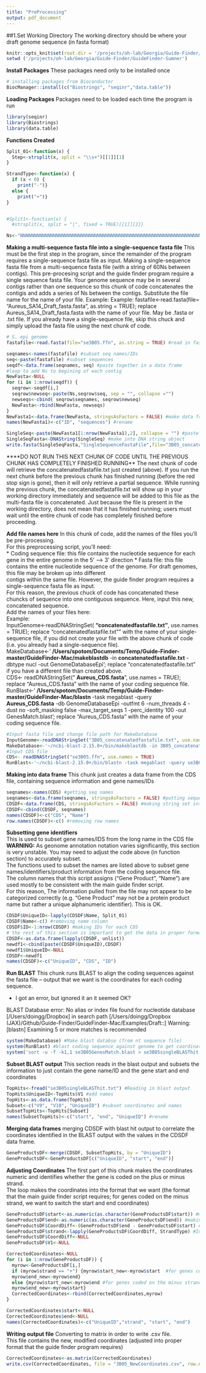 ```yaml
---
title: "PreProcessing"
output: pdf_document
---
```



##1.Set Working Directory
The working directory should be where your draft genome sequence (in fasta format)

```r
knitr::opts_knit$set(root.dir = '/projects/oh-lab/Georgia/Guide-Finder/GuideFinder-Sumner')
setwd ('/projects/oh-lab/Georgia/Guide-Finder/GuideFinder-Sumner')

```


__Install Packages__
These packages need only to be installed once 
```r

# installing packages from Bioconductor 
BiocManager::install(c("Biostrings", "seqinr","data.table"))

```


__Loading Packages__
Packages need to be loaded each time the program is run 
```r
library(seqinr)
library(Biostrings)
library(data.table)

```


__Functions Created__
```r

Split_01<-function(x) {
  Step<-strsplit(x, split = "\\s+")[[1]][1]
}

StrandType<-function(x) { 
  if (x < 0) { 
    print("-")}
  else {
    print("+")}
}


#Split1<-function(x) {
  #strsplit(x, split = "|", fixed = TRUE)[[1]][2]}

Ns<-"NNNNNNNNNNNNNNNNNNNNNNNNNNNNNNNNNNNNNNNNNNNNNNNNNNNNNNNNNNNNNNNNNNNNNNNNNNNNNNNNNNNNNNNNNNNNNNNNNNNNNNNNNNNNNNNNNNNNNNNN" #to add between contigs 

```

__Making a multi-sequence fasta file into a single-sequence fasta file__
This must be the first step in the program, since the remainder of the program requires a single-sequence fasta file as input. 
Making a single-sequence fasta file from a multi-sequence fasta file (with a string of 60Ns between contigs). 
This pre-procesing script and the guide finder program require a single sequence fasta file. Your genome sequence may be in several contigs rather than one sequence 
so this chunk of code concatenates the contigis and adds a series of Ns between the contigs. Substitute the file name for the name of your file. 
Example: Example: fastafile<-read.fasta(file= "Aureus_SA14_Draft_fasta.fasta", as.string = TRUE); replace Aureus_SA14_Draft_fasta.fasta with the name of your file. May be .fasta or .txt file. 
If you already have a single-sequence file, skip this chuck and simply upload the fasta file using the next chunk of code. 


```r
# S. epi genome
fastafile<-read.fasta(file="se3B05.ffn", as.string = TRUE) #read in fasta file

seqnames<-names(fastafile) #subset seq names/IDs
seq<-paste(fastafile) #subset sequences
seqdf<-data.frame(seqnames, seq) #paste together in a data frame 
#loop to add Ns to begining of each contig
NewFasta<-NULL 
for (i in 1:nrow(seqdf)) { 
  seqrow<-seqdf[i,]
  seqrow$newseq<-paste(Ns,seqrow$seq, sep = "", collapse ="")
  newseqs<-cbind( seqrow$seqnames, seqrow$newseq)
  NewFasta<-rbind(NewFasta, newseqs)
}
NewFasta1<-data.frame(NewFasta, stringsAsFactors = FALSE) #make data frame
names(NewFasta1)<-c("ID", "sequences") #rename

SingleSeq<-paste(NewFasta1[1:nrow(NewFasta1),2], collapse = "") #paste together sequences 
SingleSeqFasta<-DNAString(SingleSeq) #make into DNA string object 
write.fasta(SingleSeqFasta,"SingleSequenceFastaFile",file="3B05_concatenatedfastafile.txt") #write out to fasta file 
```

****DO NOT RUN THIS NEXT CHUNK OF CODE UNTIL THE PREVIOUS CHUNK HAS COMPLETELY FINISHED RUNNING** 
The next chunk of code will retrieve the concatenatedfastafile.txt just created (above). If you run the next chunk before the previous chunk has finished running
(before the red stop sign is gone), then it will only retrieve a partial sequence. While running the previous chunk, the concatenatedfastafile.txt will show up
in your working directory immediately and sequence will be added to this file as the multi-fasta file is concatenated. Just because the file is present in the working directory, does not mean that it has finished running; users must wait until the entire chunk of code has completely finished before proceeding.


__Add file names here__ 
In this chunk of code, add the names of the files you'll be pre-processing.  
For this preprocessing script, you'll need:  
* Coding sequence file: this file contains the nucleotide sequence for each gene in the entire genome in the 5' --> 3' direction 
* Fasta file: this file contains the entire nucleotide sequence of the genome. For draft genomes, this file may be broken up into different  
contigs within the same file. However, the guide finder program requires a single-sequence fasta file as input.  
For this reason, the previous chuck of code has concatenated these chuncks of sequence into one contiguous sequence. Here, input this new, concatenated sequence.  
Add the names of your files here:  
Example:  
InputGenome<-readDNAStringSet( __"concatenatedfastafile.txt"__, use.names = TRUE); replace "concatenatedfastafile.txt"" with the name of your single-sequence file, if you did not create your file with the above chunk of code  
(i.e. you already had a single-sequence file).  
MakeDatabase<-' __/Users/spotom/Documents/Temp/Guide-Finder-master/GuideFinder-Mac/makeblastdb__ -in __concatenatedfastafile.txt__ -dbtype nucl -out GenomeDatabaseEpi'; replace "concatenatedfastafile.txt" if you have a different file than created above.  
CDS<- readDNAStringSet(" __Aureus_CDS.fasta__", use.names = TRUE); replace "Aureus_CDS.fasta" with the name of your coding sequence file.   
RunBlast<-' __/Users/spotom/Documents/Temp/Guide-Finder-master/GuideFinder-Mac/blastn__ -task megablast -query __Aureus_CDS.fasta__ -db GenomeDatabaseEpi -outfmt 6 -num_threads 4 -dust no -soft_masking false -max_target_seqs 1 -perc_identity 100 -out GenesMatch.blast'; replace "Aureus_CDS.fasta" with the name of your coding sequence file.   


```r
#Input fasta file and change file path for MakeDatabase
InputGenome<-readDNAStringSet("3B05_concatenatedfastafile.txt", use.names = TRUE)
MakeDatabase<-'~/ncbi-blast-2.15.0+/bin/makeblastdb -in 3B05_concatenatedfastafile.txt -dbtype nucl -out se3B05GenomeDatabaseEpi'
#Input CDS file
CDS<- readDNAStringSet("se3B05.ffn", use.names = TRUE)
RunBlast<-'~/ncbi-blast-2.15.0+/bin/blastn -task megablast -query se3B05.ffn -db se3B05GenomeDatabaseEpi -outfmt 6 -num_threads 4 -dust no -soft_masking false -max_target_seqs 1 -perc_identity 100 -out se3B05GenesMatch.blast'

```


__Making into data frame__
This chunk just creates a data frame from the CDS file, containing sequence information and gene names/IDs  
```r
seqnames<-names(CDS) #getting seq names 
seqnames<-data.frame(seqnames, stringsAsFactors = FALSE) #putting sequence names into DF
CDSDF<-data.frame(CDS, stringsAsFactors = FALSE) #making string set into a data frame
CDSDF<-cbind(CDSDF, seqnames)
names(CDSDF)<-c("CDS", "Name")
row.names(CDSDF)<-c() #removing row names 

```

__Subsetting gene identifiers__  
This is used to subset gene names/IDS from the long name in the CDS file  
__WARNING:__ As geonome annotation notation varies significantly, this section is very unstable. You may need to adjust the code above (in function section) to accurately subset.  
The functions used to subset the names are listed above to subset gene names/identifiers/product information from the coding sequence file.  
The column names that this script assigns ("Gene Product", "Name") are used mostly to be consistent with the main guide finder script.  
For this reason, The information pulled from the file may not appear to be categorized correctly (e.g. "Gene Product" may not be a protein product name but rather a unique alphanumeric identifier). This is OK.
```r
CDSDF$UniqueID<-lapply(CDSDF$Name, Split_01)
CDSDF$Name<-c() #removing name column 
CDSDF$ID<-1:nrow(CDSDF) #making IDs for each CDS
# the rest of this section is important to get the data in proper formatting for merging later 
CDSDF<-as.data.frame(lapply(CDSDF, unlist))
newdf1<-cbind(paste(CDSDF$UniqueID),CDSDF)
newdf1$UniqueID<-NULL
CDSDF<-newdf1
names(CDSDF)<-c("UniqueID", "CDS", "ID")

```

__Run BLAST__
This chunk runs BLAST to align the coding sequences against the fasta file -- output that we want is the coordinates for each coding sequence.

* I got an error,  but ignored it an it seemed OK?

BLAST Database error: No alias or index file found for nucleotide database [/Users/doingg/Dropbox] in search path [/Users/doingg/Dropbox (JAX)/Github/Guide-Finder/GuideFinder-Mac/Examples/Draft::]
Warning: [blastn] Examining 5 or more matches is recommended

```r
system(MakeDatabase) #Make blast databse (from nt sequence file)
system(RunBlast) #blast coding sequence against genome to get coordinates (later used to also pick up puative promoter region)
system('sort -u -f -k1,1 se3B05GenesMatch.blast > se3B05singleBLASThit.txt') #select only one top hit from hits
```

__Subset BLAST output__
This section reads in the blast output and subsets the information to just contain the gene name/ID and the gene start and end coordinates
```r
TopHits<-fread("se3B05singleBLASThit.txt") #Reading in blast output
TopHits$UniqueID<-TopHits$V1 #add names
TopHits<-as.data.frame(TopHits)
Subset<-c("V9", "V10", "UniqueID") #subset coordinates and names 
SubsetTopHits<-TopHits[Subset]
names(SubsetTopHits)<-c("start", "end", "UniqueID") #rename
```

__Merging data frames__
merging CDSDF with blast hit output to correlate the coordinates identified in the BLAST output with the values in the CDSDF data frame. 
```r
GeneProductsDF<-merge(CDSDF, SubsetTopHits, by = "UniqueID")
GeneProductsDF<-GeneProductsDF[c("UniqueID", "start", "end")]
```

__Adjusting Coordinates__
The first part of this chunk makes the coordinates numeric and identifies whether the gene is coded on the plus or minus strand.  
The loop makes the coordinates into the format that we want (the format that the main guide finder script requires; for genes coded on the minus strand, we want to switch the start and end coordinates)
```r
GeneProductsDF$start<-as.numeric(as.character(GeneProductsDF$start)) #making start coordinate numeric
GeneProductsDF$end<-as.numeric(as.character(GeneProductsDF$end)) #making end coordinate numeric
GeneProductsDF$CoordDiff<-(GeneProductsDF$end - GeneProductsDF$start) #finding the difference between coordinates; if difference b/t coordinates is negative, gene coded on minus strand
GeneProductsDF$strand<-lapply(GeneProductsDF$CoordDiff, StrandType) #Identifying if the gene is coded on plus or minus strand (based on direction of coordinates/coordinates differences)
GeneProductsDF$CoordDiff<-NULL
GeneProductsDF$V1<-NULL

CorrectedCoordinates<-NULL
for (i in 1:nrow(GeneProductsDF)) {
  myrow<-GeneProductsDF[i,]
  if (myrow$strand == "+") {myrow$start_new<-myrow$start  #for genes coded on the plus strand; keep coordinates the same (start= start; end=end)
  myrow$end_new<-myrow$end}
  else {myrow$start_new<-myrow$end #for genes coded on the minus strand, switch start and end coordinates so that they are in the orientation required by the guide finder program
  myrow$end_new<-myrow$start}
  CorrectedCoordinates<-rbind(CorrectedCoordinates,myrow)
}

CorrectedCoordinates$start<-NULL
CorrectedCoordinates$end<-NULL
names(CorrectedCoordinates)<-c("UniqueID","strand", "start", "end")

```

__Writing output file__ 
Converting to matrix in order to write .csv file.  
This file contains the new, modified coordinates (adjusted into proper format that the guide finder program requires)
```r
CorrectedCoordinates<-as.matrix(CorrectedCoordinates)
write.csv(CorrectedCoordinates, file = "3B05_NewCoordinates.csv", row.names = F )
```

